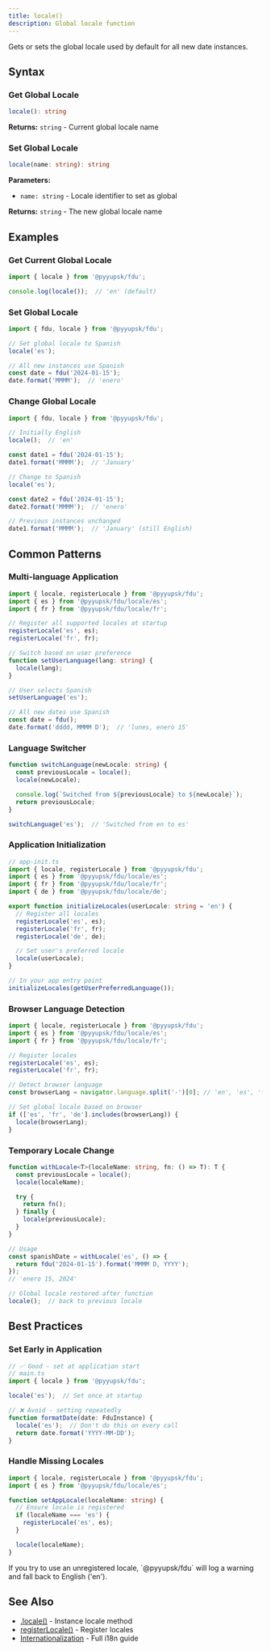 ```yaml
---
title: locale()
description: Global locale function
---
```


Gets or sets the global locale used by default for all new date instances.

## Syntax

### Get Global Locale

```typescript
locale(): string
```

**Returns:** `string` - Current global locale name

### Set Global Locale

```typescript
locale(name: string): string
```

**Parameters:**
- `name: string` - Locale identifier to set as global

**Returns:** `string` - The new global locale name

## Examples

### Get Current Global Locale

```typescript
import { locale } from '@pyyupsk/fdu';

console.log(locale());  // 'en' (default)
```

### Set Global Locale

```typescript
import { fdu, locale } from '@pyyupsk/fdu';

// Set global locale to Spanish
locale('es');

// All new instances use Spanish
const date = fdu('2024-01-15');
date.format('MMMM');  // 'enero'
```

### Change Global Locale

```typescript
import { fdu, locale } from '@pyyupsk/fdu';

// Initially English
locale();  // 'en'

const date1 = fdu('2024-01-15');
date1.format('MMMM');  // 'January'

// Change to Spanish
locale('es');

const date2 = fdu('2024-01-15');
date2.format('MMMM');  // 'enero'

// Previous instances unchanged
date1.format('MMMM');  // 'January' (still English)
```

## Common Patterns

### Multi-language Application

```typescript
import { locale, registerLocale } from '@pyyupsk/fdu';
import { es } from '@pyyupsk/fdu/locale/es';
import { fr } from '@pyyupsk/fdu/locale/fr';

// Register all supported locales at startup
registerLocale('es', es);
registerLocale('fr', fr);

// Switch based on user preference
function setUserLanguage(lang: string) {
  locale(lang);
}

// User selects Spanish
setUserLanguage('es');

// All new dates use Spanish
const date = fdu();
date.format('dddd, MMMM D');  // 'lunes, enero 15'
```

### Language Switcher

```typescript
function switchLanguage(newLocale: string) {
  const previousLocale = locale();
  locale(newLocale);

  console.log(`Switched from ${previousLocale} to ${newLocale}`);
  return previousLocale;
}

switchLanguage('es');  // 'Switched from en to es'
```

### Application Initialization

```typescript
// app-init.ts
import { locale, registerLocale } from '@pyyupsk/fdu';
import { es } from '@pyyupsk/fdu/locale/es';
import { fr } from '@pyyupsk/fdu/locale/fr';
import { de } from '@pyyupsk/fdu/locale/de';

export function initializeLocales(userLocale: string = 'en') {
  // Register all locales
  registerLocale('es', es);
  registerLocale('fr', fr);
  registerLocale('de', de);

  // Set user's preferred locale
  locale(userLocale);
}

// In your app entry point
initializeLocales(getUserPreferredLanguage());
```

### Browser Language Detection

```typescript
import { locale, registerLocale } from '@pyyupsk/fdu';
import { es } from '@pyyupsk/fdu/locale/es';
import { fr } from '@pyyupsk/fdu/locale/fr';

// Register locales
registerLocale('es', es);
registerLocale('fr', fr);

// Detect browser language
const browserLang = navigator.language.split('-')[0]; // 'en', 'es', 'fr', etc.

// Set global locale based on browser
if (['es', 'fr', 'de'].includes(browserLang)) {
  locale(browserLang);
}
```

### Temporary Locale Change

```typescript
function withLocale<T>(localeName: string, fn: () => T): T {
  const previousLocale = locale();
  locale(localeName);

  try {
    return fn();
  } finally {
    locale(previousLocale);
  }
}

// Usage
const spanishDate = withLocale('es', () => {
  return fdu('2024-01-15').format('MMMM D, YYYY');
});
// 'enero 15, 2024'

// Global locale restored after function
locale();  // back to previous locale
```

## Best Practices

### Set Early in Application

```typescript
// ✅ Good - set at application start
// main.ts
import { locale } from '@pyyupsk/fdu';

locale('es');  // Set once at startup

// ❌ Avoid - setting repeatedly
function formatDate(date: FduInstance) {
  locale('es');  // Don't do this on every call
  return date.format('YYYY-MM-DD');
}
```

### Handle Missing Locales

```typescript
import { locale, registerLocale } from '@pyyupsk/fdu';
import { es } from '@pyyupsk/fdu/locale/es';

function setAppLocale(localeName: string) {
  // Ensure locale is registered
  if (localeName === 'es') {
    registerLocale('es', es);
  }

  locale(localeName);
}
```

<Callout type="warn">
If you try to use an unregistered locale, `@pyyupsk/fdu` will log a warning and fall back to English ('en').
</Callout>

## See Also

- [.locale()](/docs/api/locale/instance) - Instance locale method
- [registerLocale()](/docs/api/locale/register-locale) - Register locales
- [Internationalization](/docs/i18n) - Full i18n guide
